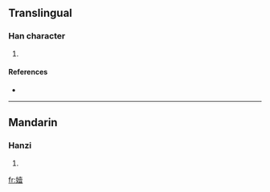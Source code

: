 ==Translingual==

===Han character===
{{Han char|rn=38|rad=女|as=12|sn=15|four=|canj=女土月廿 (VGBT)}}

# {{defn|Han|sort=女12}}

====References====
* {{Han ref|kx=0271.190|dkj=06726|dj=0539.110|hdz=21079.030|uh=5B04|ud=23300}}

----

==Mandarin==

===Hanzi===
{{cmn-hanzi|pin=[[yī]] ([[yi1]])|wg=<sup>i</sup>}}

# {{defn|Mandarin}}

[[fr:嬄]]